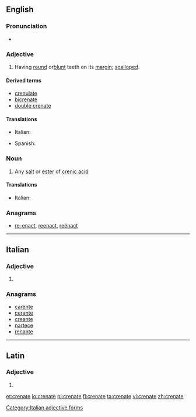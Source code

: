 ==English==

===Pronunciation===
* {{IPA|/ˈkɹiː.neɪt/|lang=en}}

===Adjective===
{{en-adj}}

# {{context|botany|lang=en}} Having [[round]] or[[ blunt]] teeth on its [[margin]]; [[scalloped]].

====Derived terms====
* [[crenulate]]
* [[bicrenate]]
* [[double crenate]]

====Translations====
{{trans-top|scalloped}}
* Italian: {{t|it|crenato}}
{{trans-mid}}
* Spanish: {{t+|es|dentado}}
{{trans-bottom}}

===Noun===
{{en-noun}}

# {{context|chemistry|lang=en}} Any [[salt]] or [[ester]] of [[crenic acid]]

====Translations====
{{trans-top|salt or ester of crenic acid}}
* Italian: {{t|it|crenato|m}}
{{trans-mid}}
{{trans-bottom}}

===Anagrams===
* [[re-enact#English|re-enact]], [[reenact#English|reenact]], [[reënact#English|reënact]]

----

==Italian==

===Adjective===
{{head|it|adjective form}}

# {{feminine plural of|crenato|lang=it}}

===Anagrams===
* [[carente#Italian|carente]]
* [[cerante#Italian|cerante]]
* [[creante#Italian|creante]]
* [[nartece#Italian|nartece]]
* [[recante#Italian|recante]]

[[Category:Italian adjective forms]]

----

==Latin==

===Adjective===
{{la-adj-form|crēnāte}}

# {{inflection of|crēnātus||voc|m|s|lang=la}}

[[et:crenate]]
[[io:crenate]]
[[pl:crenate]]
[[fi:crenate]]
[[ta:crenate]]
[[vi:crenate]]
[[zh:crenate]]